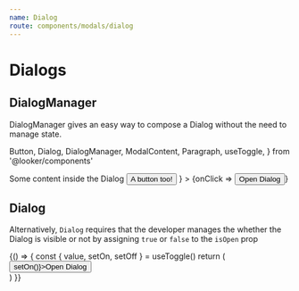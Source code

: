 ```yaml
---
name: Dialog
route: components/modals/dialog
---
```



# Dialogs

## DialogManager

<ComponentDetail of="DialogManager" github="Modal/Dialog/DialogManager" />

DialogManager gives an easy way to compose a Dialog without the need to manage state.

  Button,
  Dialog,
  DialogManager,
  ModalContent,
  Paragraph,
  useToggle,
} from '@looker/components'

<Playground>
  <DialogManager
    content={
      <ModalContent>
        <Paragraph>Some content inside the Dialog</Paragraph>
        <Button>A button too!</Button>
      </ModalContent>
    }
  >
    {onClick => <Button onClick={onClick}>Open Dialog </Button>}
  </DialogManager>
</Playground>

## Dialog

<ComponentDetail of="Dialog" github="Modal/Dialog/Dialog" />

Alternatively, `Dialog` requires that the developer manages the whether the Dialog is visible or not by assigning `true` or `false` to the `isOpen` prop

<Playground>
  {() => {
    const { value, setOn, setOff } = useToggle()
    return (
      <div>
        <Dialog isOpen={value} onClose={() => setOff()}>
          <ModalContent>
            <Paragraph>Some content inside the Dialog</Paragraph>
            <Button>A button too!</Button>
          </ModalContent>
        </Dialog>
        <Button onClick={() => setOn()}>Open Dialog</Button>
      </div>
    )
  }}
</Playground>
